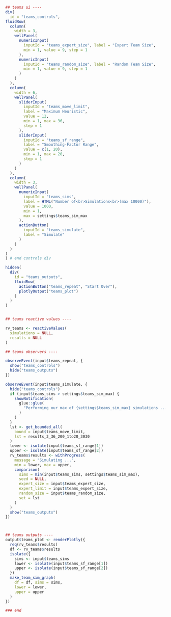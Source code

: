 ```r
## teams ui ----
div(
  id = "teams_controls",
fluidRow(
  column(
    width = 3,
    wellPanel(
      numericInput(
        inputId = "teams_expert_size", label = "Expert Team Size",
        min = 1, value = 9, step = 1
      ),
      numericInput(
        inputId = "teams_random_size", label = "Random Team Size",
        min = 1, value = 9, step = 1
      )
    )
  ),
  column(
    width = 6,
    wellPanel(
      sliderInput(
        inputId = "teams_move_limit",
        label = "Maximum Heuristic",
        value = 12,
        min = 1, max = 36,
        step = 1
      ),
      sliderInput(
        inputId = "teams_sf_range",
        label = "Smoothing-Factor Range",
        value = c(1, 20),
        min = 1, max = 20,
        step = 1
      )
    )
  ),
  column(
    width = 3,
    wellPanel(
      numericInput(
        inputId = "teams_sims",
        label = HTML("Number of<br>Simulations<br>(max 10000)"),
        value = 1000,
        min = 1,
        max = settings$teams_sim_max
      ),
      actionButton(
        inputId = "teams_simulate",
        label = "Simulate"
      )
    )
  )
)
) # end controls div

hidden(
  div(
    id = "teams_outputs",
    fluidRow(
      actionButton("teams_repeat", "Start Over"),
      plotlyOutput("teams_plot")
    )
  )
)


## teams reactive values ----

rv_teams <- reactiveValues(
  simulations = NULL,
  results = NULL
)

## teams observers ----

observeEvent(input$teams_repeat, {
  show("teams_controls")
  hide("teams_outputs")
})

observeEvent(input$teams_simulate, {
  hide("teams_controls")
  if (input$teams_sims > settings$teams_sim_max) {
    showNotification(
      glue::glue(
        "Performing our max of {settings$teams_sim_max} simulations ..."
      )
    )
  }
  lst <- get_bounded_all(
    bound = input$teams_move_limit,
    lst = results_3_36_200_1to20_3030
  )
  lower <- isolate(input$teams_sf_range[1])
  upper <- isolate(input$teams_sf_range[2])
  rv_teams$results <- withProgress(
    message = "Simulating ...",
    min = lower, max = upper,
    comparison(
      sims = min(input$teams_sims, settings$teams_sim_max),
      seed = NULL,
      expert_size = input$teams_expert_size,
      expert_limit = input$teams_expert_size,
      random_size = input$teams_random_size,
      set = lst
    )
  )
  show("teams_outputs")
})



## teams outputs ----
output$teams_plot <- renderPlotly({
  req(rv_teams$results)
  df <- rv_teams$results
  isolate({
    sims <- input$teams_sims
    lower <- isolate(input$teams_sf_range[1])
    upper <- isolate(input$teams_sf_range[2])
  })
  make_team_sim_graph(
    df = df, sims = sims,
    lower = lower,
    upper = upper
  )
})

### end
```

